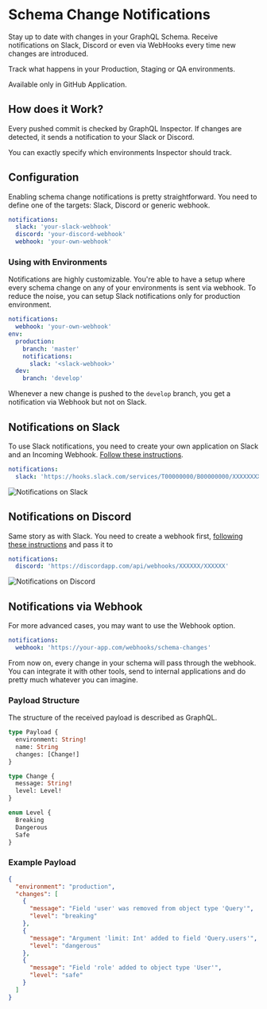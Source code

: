 
# Schema Change Notifications

Stay up to date with changes in your GraphQL Schema. Receive notifications on Slack, Discord or even via WebHooks every
time new changes are introduced.

Track what happens in your Production, Staging or QA environments.

<Callout type="warning">
  Available only in GitHub Application.
</Callout>

## How does it Work?

Every pushed commit is checked by GraphQL Inspector. If changes are detected, it sends a notification to your Slack or
Discord.

You can exactly specify which environments Inspector should track.

## Configuration

Enabling schema change notifications is pretty straightforward. You need to define one of the targets: Slack, Discord or
generic webhook.

```yaml
notifications:
  slack: 'your-slack-webhook'
  discord: 'your-discord-webhook'
  webhook: 'your-own-webhook'
```

### Using with Environments

Notifications are highly customizable. You're able to have a setup where every schema change on any of your environments
is sent via webhook. To reduce the noise, you can setup Slack notifications only for production environment.

```yaml
notifications:
  webhook: 'your-own-webhook'
env:
  production:
    branch: 'master'
    notifications:
      slack: '<slack-webhook>'
  dev:
    branch: 'develop'
```

Whenever a new change is pushed to the `develop` branch, you get a notification via Webhook but not on Slack.

## Notifications on Slack

To use Slack notifications, you need to create your own application on Slack and an Incoming Webhook.
[Follow these instructions](https://slack.com/intl/en-pl/help/articles/115005265063-Incoming-Webhooks-for-Slack).

```yaml
notifications:
  slack: 'https://hooks.slack.com/services/T00000000/B00000000/XXXXXXXXXXXXXXXXXXXXXXXX'
```

![Notifications on Slack](../../../../public/assets/img/notifications/slack.png)

## Notifications on Discord

Same story as with Slack. You need to create a webhook first,
[following these instructions](https://support.discordapp.com/hc/en-us/articles/228383668-Intro-to-Webhooks) and pass it
to

```yaml
notifications:
  discord: 'https://discordapp.com/api/webhooks/XXXXXX/XXXXXX'
```

![Notifications on Discord](../../../../public/assets/img/notifications/discord.png)

## Notifications via Webhook

For more advanced cases, you may want to use the Webhook option.

```yaml
notifications:
  webhook: 'https://your-app.com/webhooks/schema-changes'
```

From now on, every change in your schema will pass through the webhook. You can integrate it with other tools, send to
internal applications and do pretty much whatever you can imagine.

### Payload Structure

The structure of the received payload is described as GraphQL.

```graphql
type Payload {
  environment: String!
  name: String
  changes: [Change!]
}

type Change {
  message: String!
  level: Level!
}

enum Level {
  Breaking
  Dangerous
  Safe
}
```

### Example Payload

```json
{
  "environment": "production",
  "changes": [
    {
      "message": "Field 'user' was removed from object type 'Query'",
      "level": "breaking"
    },
    {
      "message": "Argument 'limit: Int' added to field 'Query.users'",
      "level": "dangerous"
    },
    {
      "message": "Field 'role' added to object type 'User'",
      "level": "safe"
    }
  ]
}
```
